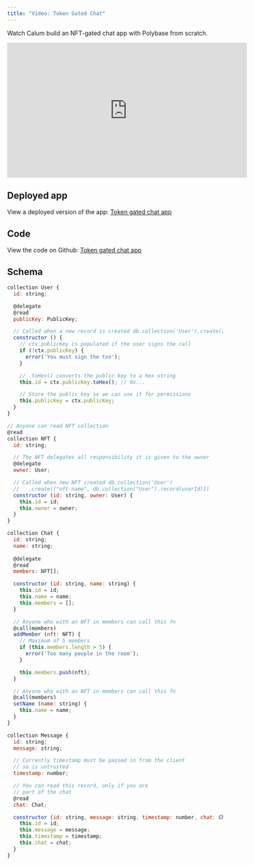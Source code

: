 ```yaml
---
title: "Video: Token Gated Chat"
---
```


Watch Calum build an NFT-gated chat app with Polybase from scratch.

<iframe width="560" height="315" src="https://youtu.be/dZfpdNJYZPc" title="Build an NFT Gated Chat App using Polybase | Tutorial by Calum" frameborder="0" allow="accelerometer; autoplay; clipboard-write; encrypted-media; gyroscope; picture-in-picture; web-share" allowfullscreen></iframe>

## Deployed app

View a deployed version of the app:
[Token gated chat app](https://chat-polybase.vercel.app/)

## Code

View the code on Github:
[Token gated chat app](https://github.com/polybase/chat)


## Schema

```js
collection User {
  id: string;

  @delegate
  @read
  publicKey: PublicKey;

  // Called when a new record is created db.collection('User').create([])
  constructor () {
    // ctx.publicKey is populated if the user signs the call
    if (!ctx.publicKey) {
      error('You must sign the txn');
    }

    // .toHex() converts the public key to a hex string
    this.id = ctx.publicKey.toHex(); // 0x...

    // Store the public key so we can use it for permissions
    this.publicKey = ctx.publicKey;
  }
}

// Anyone can read NFT collection
@read
collection NFT {
  id: string;

  // The NFT delegates all responsibility it is given to the owner
  @delegate
  owner: User;

  // Called when new NFT created db.collection('User')
  //   .create(["nft-name", db.collection("User").record(userId)])
  constructor (id: string, owner: User) {
    this.id = id;
    this.owner = owner;
  }
}

collection Chat {
  id: string;
  name: string;
  
  @delegate
  @read
  members: NFT[];

  constructor (id: string, name: string) {
    this.id = id;
    this.name = name;
    this.members = [];
  }

  // Anyone who with an NFT in members can call this fn
  @call(members)
  addMember (nft: NFT) {
    // Maximum of 5 members
    if (this.members.length > 5) {
      error('Too many people in the room');
    }

    this.members.push(nft);
  }

  // Anyone who with an NFT in members can call this fn
  @call(members)
  setName (name: string) {
    this.name = name;
  }
}

collection Message {
  id: string;
  message: string;

  // Currently timestamp must be passed in from the client
  // so is untrusted
  timestamp: number;

  // You can read this record, only if you are 
  // part of the chat 
  @read
  chat: Chat;

  constructor (id: string, message: string, timestamp: number, chat: Chat) {
    this.id = id;
    this.message = message;
    this.timestamp = timestamp;
    this.chat = chat;
  }
}
```
